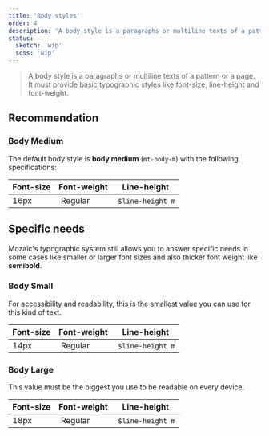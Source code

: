 ```yaml
---
title: 'Body styles'
order: 4
description: 'A body style is a paragraphs or multiline texts of a pattern or a page. It must provide basic typographic styles like font-size, line-height and font-weight.'
status:
  sketch: 'wip'
  scss: 'wip'
---
```


> A body style is a paragraphs or multiline texts of a pattern or a page. It must provide basic typographic styles like font-size, line-height and font-weight.

## Recommendation

### Body Medium

The default body style is **body medium** (`mt-body-m`) with the following specifications:

| Font-size           | Font-weight           | Line-height           |
| ------------------- |---------------------- | --------------------- |
| 16px                | Regular               | `$line-height m`      |

<Preview path="typographyBodyMedium" nude />

## Specific needs

Mozaic's typographic system still allows you to answer specific needs in some cases like smaller or larger font sizes and also thicker font weight like **semibold**.

### Body Small

For accessibility and readability, this is the smallest value you can use for this kind of text.

| Font-size           | Font-weight           | Line-height           |
| ------------------- |---------------------- | --------------------- |
| 14px                | Regular               | `$line-height m`      |

<Preview path="typographyBodySmall" nude />

### Body Large

This value must be the biggest you use to be readable on every device.

| Font-size           | Font-weight           | Line-height           |
| ------------------- |---------------------- | --------------------- |
| 18px                | Regular               | `$line-height m`      |

<Preview path="typographyBodyLarge" nude />
